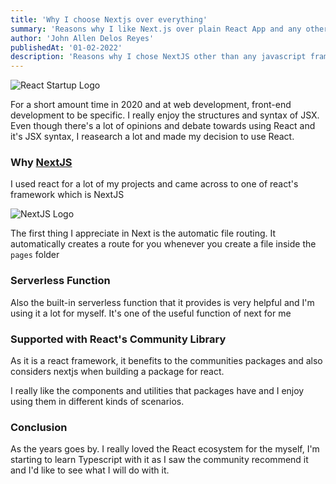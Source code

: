 ```yaml
---
title: 'Why I choose Nextjs over everything'
summary: 'Reasons why I like Next.js over plain React App and any other javascript framework'
author: 'John Allen Delos Reyes'
publishedAt: '01-02-2022'
description: 'Reasons why I chose NextJS other than any javascript framework'
---
```


![React Startup Logo](https://res.cloudinary.com/practicaldev/image/fetch/s--UNP4ed-u--/c_imagga_scale,f_auto,fl_progressive,h_420,q_auto,w_1000/https://thepracticaldev.s3.amazonaws.com/i/pxaicsmec2pheg0jczyx.png)

For a short amount time in 2020 and at web development, front-end development to be specific. I really enjoy the structures and syntax of JSX. Even though there's a lot of opinions and debate towards using React and it's JSX syntax, I reasearch a lot and made my decision to use React.

### Why [NextJS](https://nextjs.org/)

I used react for a lot of my projects and came across to one of react's framework which is NextJS

![NextJS Logo](https://cdn.getshifter.co/caa65008efb706a8bfc6f7e4045d6a018420c3df/uploads/2020/11/nextjs.png)

The first thing I appreciate in Next is the automatic file routing. It automatically creates a route for you whenever you create a file inside the `pages` folder

### Serverless Function

Also the built-in serverless function that it provides is very helpful and I'm using it a lot for myself. It's one of the useful function of next for me

### Supported with React's Community Library

As it is a react framework, it benefits to the communities packages and also considers nextjs when building a package for react.

I really like the components and utilities that packages have and I enjoy using them in different kinds of scenarios.

### Conclusion

As the years goes by. I really loved the React ecosystem for the myself, I'm starting to learn Typescript with it as I saw the community recommend it and I'd like to see what I will do with it.
